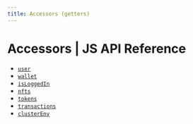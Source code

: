 ```yaml
---
title: Accessors (getters)
---
```


# Accessors | JS API Reference

- [`user`](/api-reference/js/accessors/user)
- [`wallet`](/api-reference/js/accessors/wallet)
- [`isLoggedIn`](/api-reference/js/accessors/isLoggedIn)
- [`nfts`](/api-reference/js/accessors/nfts)
- [`tokens`](/api-reference/js/accessors/tokens)
- [`transactions`](/api-reference/js/accessors/transactions)
- [`clusterEnv`](/api-reference/js/accessors/clusterEnv)